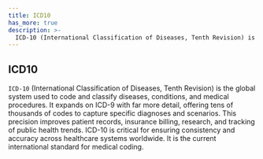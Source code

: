```yaml
---
title: ICD10
has_more: true
description: >-
  ICD-10 (International Classification of Diseases, Tenth Revision) is the global system used to code and classify diseases, conditions, and medical procedures.
---
```

## ICD10

`ICD-10` (International Classification of Diseases, Tenth Revision) is the global system used to code and classify diseases, conditions, and medical procedures. It expands on ICD-9 with far more detail, offering tens of thousands of codes to capture specific diagnoses and scenarios. This precision improves patient records, insurance billing, research, and tracking of public health trends. ICD-10 is critical for ensuring consistency and accuracy across healthcare systems worldwide. It is the current international standard for medical coding.
